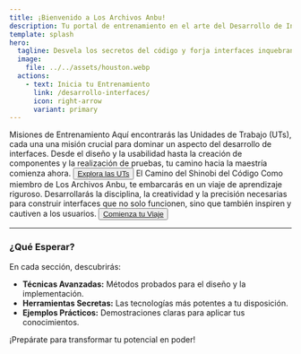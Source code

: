 ```yaml
---
title: ¡Bienvenido a Los Archivos Anbu!
description: Tu portal de entrenamiento en el arte del Desarrollo de Interfaces.
template: splash
hero:
  tagline: Desvela los secretos del código y forja interfaces inquebrantables.
  image:
    file: ../../assets/houston.webp
  actions:
    - text: Inicia tu Entrenamiento
      link: /desarrollo-interfaces/
      icon: right-arrow
      variant: primary
---
```



<div className="grid grid-cols-1 md:grid-cols-2 gap-4 my-8">
  <Card className="p-6">
    <CardTitle className="text-2xl font-bold mb-2">Misiones de Entrenamiento</CardTitle>
    <CardDescription>
      Aquí encontrarás las Unidades de Trabajo (UTs), cada una una misión crucial para dominar un aspecto del desarrollo de interfaces. Desde el diseño y la usabilidad hasta la creación de componentes y la realización de pruebas, tu camino hacia la maestría comienza ahora.
    </CardDescription>
    <Button asChild className="mt-4">
      <a href="/desarrollo-interfaces/">Explora las UTs</a>
    </Button>
  </Card>

  <Card className="p-6">
    <CardTitle className="text-2xl font-bold mb-2">El Camino del Shinobi del Código</CardTitle>
    <CardDescription>
      Como miembro de Los Archivos Anbu, te embarcarás en un viaje de aprendizaje riguroso. Desarrollarás la disciplina, la creatividad y la precisión necesarias para construir interfaces que no solo funcionen, sino que también inspiren y cautiven a los usuarios.
    </CardDescription>
    <Button asChild className="mt-4">
      <a href="/desarrollo-interfaces/">Comienza tu Viaje</a>
    </Button>
  </Card>
</div>

---

### ¿Qué Esperar?

En cada sección, descubrirás:

*   **Técnicas Avanzadas:** Métodos probados para el diseño y la implementación.
*   **Herramientas Secretas:** Las tecnologías más potentes a tu disposición.
*   **Ejemplos Prácticos:** Demostraciones claras para aplicar tus conocimientos.

¡Prepárate para transformar tu potencial en poder!
